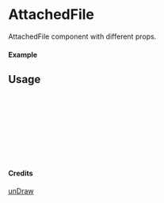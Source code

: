 
<Meta of={AttachedFile} title="unDraw/AttachedFile" />

# AttachedFile

AttachedFile component with different props.

#### Example

<Canvas of={AttachedFile.Primary} />

## Usage

```ts
import { AttachedFile } from "yadl-ui";

const Example = () => {
  return (
      <AttachedFile />
  );
};

export default Example;
```

#### Credits
[unDraw](https://undraw.co/illustrations)
